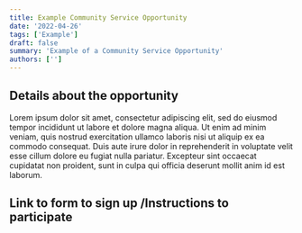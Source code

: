 ```yaml
---
title: Example Community Service Opportunity
date: '2022-04-26'
tags: ['Example']
draft: false
summary: 'Example of a Community Service Opportunity'
authors: ['']
---
```


## Details about the opportunity

Lorem ipsum dolor sit amet, consectetur adipiscing elit, sed do eiusmod tempor incididunt ut labore et dolore magna aliqua. Ut enim ad minim veniam, quis nostrud exercitation ullamco laboris nisi ut aliquip ex ea commodo consequat. Duis aute irure dolor in reprehenderit in voluptate velit esse cillum dolore eu fugiat nulla pariatur. Excepteur sint occaecat cupidatat non proident, sunt in culpa qui officia deserunt mollit anim id est laborum.

## Link to form to sign up /Instructions to participate
